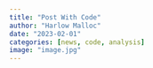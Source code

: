```yaml
---
title: "Post With Code"
author: "Harlow Malloc"
date: "2023-02-01"
categories: [news, code, analysis]
image: "image.jpg"
---
```

